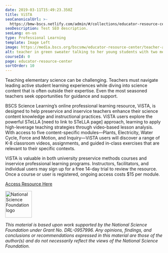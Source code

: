 ```yaml
---
date: 2019-03-11T15:49:23.350Z
title: ViSTA
seoCanonicalUrl: >-
  https://bmw-bscs.netlify.com/admin/#/collections/educator-resource-center/vista
seoDescription: Test SEO description.
seoLang: en-us
type: Professional Learning
template: Image Left
image: https://media.bscs.org/bscsmw/educator-resource-center/teacher-and-students-in-class.jpg
alt: teacher in green sweater talking to her young students with two men filming her teach
courseId: 0
page: educator-resource-center
sortOrder: 10
---
```

Teaching elementary science can be challenging. Teachers must navigate leading active student learning experiences while diving into science content that is often outside their expertise. Even the most seasoned teachers seek opportunities for guidance and support.

BSCS Science Learning’s online professional learning resource, ViSTA, is designed to help preservice and inservice teachers enhance their science content knowledge and instructional practices. ViSTA users explore the powerful STeLLA \[need to link to STeLLA page] approach, learning to apply high-leverage teaching strategies through video-based lesson analysis. With access to five content-specific modules—Plants, Electricity, Water Cycle, Force and Motion, and Inquiry—ViSTA users will discover a range of K-8 classroom videos, assignments, and guided in-class exercises that are relevant to their specific contexts. 

ViSTA is valuable in both university preservice methods courses and inservice professional learning programs. Instructors, facilitators, and individual users may sign up for a free 14-day trial to review the resource. Once a course or user is registered, ongoing access costs $15 per module. 

<a class="btn btn-outline-secondary" href="http://vista.bscs.org/" target="_blank" rel="noopener noreferrer">Access Resource Here</a>

<div class="d-flex justify-content-center">
  <div class="p-2">
    <a href="https://www.nsf.gov" target="_blank" rel="noopener noreferrer">
      <img src="/assets/nsf_logo.svg" alt="National Science Foundation logo" style="height: 85px;" />
    </a>
  </div>

  <p class="p-2"><em>This material is based upon work supported by the National Science Foundation under Grant No. DRL-0957996. Any opinions, findings, and conclusions or recommendations expressed in this material are those of the author(s) and do not necessarily reflect the views of the National Science Foundation.</em></p>
</div>